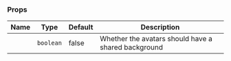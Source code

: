 
### Props

| Name | Type | Default | Description |
| ---- | ---- | ------- | ----------- |
| <TkBadge label="compact" variant="primary" size="large" type="filledlight"/> | <code>boolean</code> | false | Whether the avatars should have a shared background |
